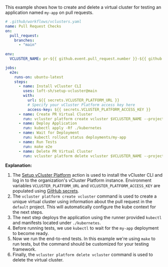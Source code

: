 This example shows how to create and delete a virtual cluster for testing an application named `my-app` on pull requests.

```yaml
# .github/workflows/vclusters.yaml
name: Pull Request Checks
on:
  pull_request:
    branches:
      - "main"
  
env:
  VCLUSTER_NAME: pr-${{ github.event.pull_request.number }}-${{ github.sha }}-${{ github.run_id }}

jobs:
  e2e:
    runs-on: ubuntu-latest
    steps:
      - name: Install vCluster CLI
        uses: loft-sh/setup-vcluster@main         
        with:
          url: ${{ secrets.VCLUSTER_PLATFORM_URL }}
          # Specify your vCluster Platform access key here
          access-key: ${{ secrets.VCLUSTER_PLATFORM_ACCESS_KEY }}
      - name: Create PR Virtual Cluster
        run: vcluster platform create vcluster $VCLUSTER_NAME --project default
      - name: Deploy Application
        run: kubectl apply -Rf ./kubernetes
      - name: Wait for Deployment
        run: kubectl rollout status deployments/my-app
      - name: Run Tests
        run: make e2e
      - name: Delete PR Virtual Cluster
        run: vcluster platform delete vcluster $VCLUSTER_NAME --project default
```

**Explanation:**

1. The [Setup vCluster Platform](https://github.com/loft-sh/setup-vcluster) action is used to install the vCluster CLI and log in to the organization's vCluster Platform instance. Environment variables `VCLUSTER_PLATFORM_URL` and `VCLUSTER_PLATFORM_ACCESS_KEY` are populated using [GitHub secrets](https://docs.github.com/en/actions/security-guides/using-secrets-in-github-actions).
2. The `vcluster platform create vcluster` command is used to create a unique virtual cluster using information about the pull request in the `default` project. This will automatically configure the kube context for the next steps.
3. The next step deploys the application using the runner provided `kubectl` and manifests located under `./kubernetes`.
4. Before running tests, we use `kubectl` to wait for the `my-app` deployment to become ready.
5. Now we run the end-to-end tests. In this example we're using `make` to run tests, but the command should be customized for your testing framework.
6. Finally, the `vcluster platform delete vcluster` command is used to delete the virtual cluster.
